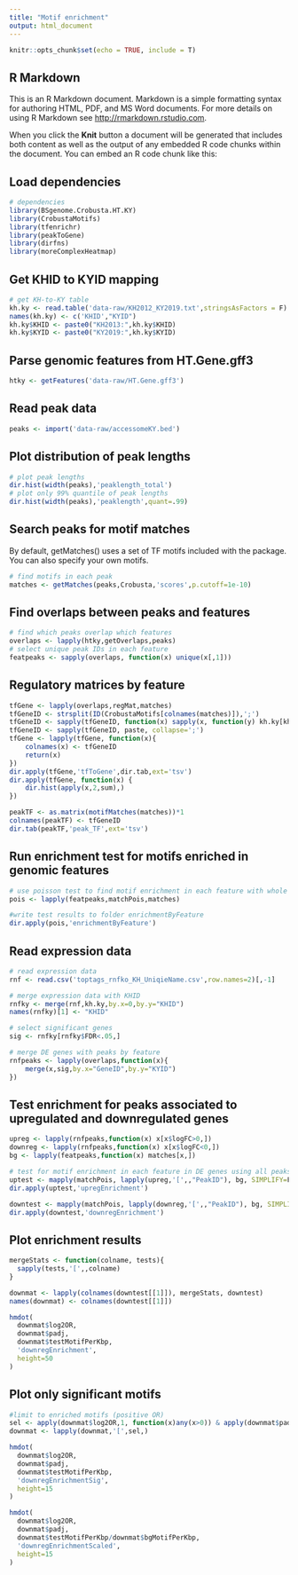 ```yaml
---
title: "Motif enrichment"
output: html_document
---
```


```r
knitr::opts_chunk$set(echo = TRUE, include = T)
```

## R Markdown

This is an R Markdown document. Markdown is a simple formatting syntax for authoring HTML, PDF, and MS Word documents. For more details on using R Markdown see <http://rmarkdown.rstudio.com>.

When you click the **Knit** button a document will be generated that includes both content as well as the output of any embedded R code chunks within the document. You can embed an R code chunk like this:

## Load dependencies
```r
# dependencies
library(BSgenome.Crobusta.HT.KY)
library(CrobustaMotifs)
library(tfenrichr)
library(peakToGene)
library(dirfns)
library(moreComplexHeatmap)
```

## Get KHID to KYID mapping
```r
# get KH-to-KY table
kh.ky <- read.table('data-raw/KH2012_KY2019.txt',stringsAsFactors = F)
names(kh.ky) <- c('KHID',"KYID")
kh.ky$KHID <- paste0("KH2013:",kh.ky$KHID)
kh.ky$KYID <- paste0("KY2019:",kh.ky$KYID)
```

## Parse genomic features from HT.Gene.gff3
```r
htky <- getFeatures('data-raw/HT.Gene.gff3')
```

## Read peak data
```r
peaks <- import('data-raw/accessomeKY.bed')
```

## Plot distribution of peak lengths
```r
# plot peak lengths
dir.hist(width(peaks),'peaklength_total')
# plot only 99% quantile of peak lengths
dir.hist(width(peaks),'peaklength',quant=.99)
```

## Search peaks for motif matches
By default, getMatches() uses a set of TF motifs included with the package. You can also specify your own motifs.
```r
# find motifs in each peak
matches <- getMatches(peaks,Crobusta,'scores',p.cutoff=1e-10)
```

## Find overlaps between peaks and features
```r
# find which peaks overlap which features
overlaps <- lapply(htky,getOverlaps,peaks)
# select unique peak IDs in each feature
featpeaks <- sapply(overlaps, function(x) unique(x[,1]))
```

## Regulatory matrices by feature
```r
tfGene <- lapply(overlaps,regMat,matches)
tfGeneID <- strsplit(ID(CrobustaMotifs[colnames(matches)]),';')
tfGeneID <- sapply(tfGeneID, function(x) sapply(x, function(y) kh.ky[kh.ky[,1]==y,2]))
tfGeneID <- sapply(tfGeneID, paste, collapse=';')
tfGene <- lapply(tfGene, function(x){
	colnames(x) <- tfGeneID
	return(x)
})
dir.apply(tfGene,'tfToGene',dir.tab,ext='tsv')
dir.apply(tfGene, function(x) {
	dir.hist(apply(x,2,sum),)
})

peakTF <- as.matrix(motifMatches(matches))*1
colnames(peakTF) <- tfGeneID
dir.tab(peakTF,'peak_TF',ext='tsv')
```

## Run enrichment test for motifs enriched in genomic features
```r
# use poisson test to find motif enrichment in each feature with whole accessome as background
pois <- lapply(featpeaks,matchPois,matches)

#write test results to folder enrichmentByFeature
dir.apply(pois,'enrichmentByFeature')
```

## Read expression data
```r
# read expression data
rnf <- read.csv('toptags_rnfko_KH_UniqieName.csv',row.names=2)[,-1]

# merge expression data with KHID
rnfky <- merge(rnf,kh.ky,by.x=0,by.y="KHID")
names(rnfky)[1] <- "KHID"

# select significant genes
sig <- rnfky[rnfky$FDR<.05,]

# merge DE genes with peaks by feature
rnfpeaks <- lapply(overlaps,function(x){
	merge(x,sig,by.x="GeneID",by.y="KYID")
})
```

## Test enrichment for peaks associated to upregulated and downregulated genes
```r

upreg <- lapply(rnfpeaks,function(x) x[x$logFC>0,])
downreg <- lapply(rnfpeaks,function(x) x[x$logFC<0,])
bg <- lapply(featpeaks,function(x) matches[x,])

# test for motif enrichment in each feature in DE genes using all peaks in a feature as background
uptest <- mapply(matchPois, lapply(upreg,'[',,"PeakID"), bg, SIMPLIFY=F)
dir.apply(uptest,'upregEnrichment')

downtest <- mapply(matchPois, lapply(downreg,'[',,"PeakID"), bg, SIMPLIFY=F)
dir.apply(downtest,'downregEnrichment')
```

## Plot enrichment results
```r
mergeStats <- function(colname, tests){
  sapply(tests,'[',,colname)
}

downmat <- lapply(colnames(downtest[[1]]), mergeStats, downtest)
names(downmat) <- colnames(downtest[[1]])

hmdot(
  downmat$log2OR,
  downmat$padj,
  downmat$testMotifPerKbp,
  'downregEnrichment',
  height=50
)
```

## Plot only significant motifs
```r
#limit to enriched motifs (positive OR)
sel <- apply(downmat$log2OR,1, function(x)any(x>0)) & apply(downmat$padj,1, function(x)any(x<.05))
downmat <- lapply(downmat,'[',sel,)

hmdot(
  downmat$log2OR,
  downmat$padj,
  downmat$testMotifPerKbp,
  'downregEnrichmentSig',
  height=15
)

hmdot(
  downmat$log2OR,
  downmat$padj,
  downmat$testMotifPerKbp/downmat$bgMotifPerKbp,
  'downregEnrichmentScaled',
  height=15
)
```

